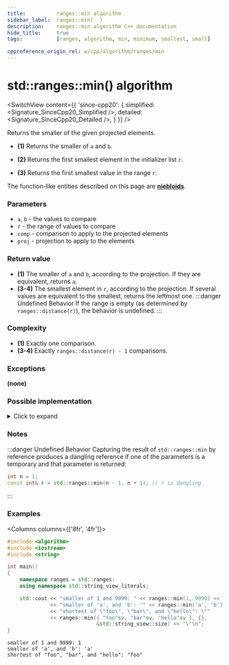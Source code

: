 ```yaml
---
title:			ranges::min algorithm
sidebar_label:	ranges::min(  )
description:	ranges::min algorithm C++ documentation
hide_title:		true
tags:			[ranges, algorithm, min, minimum, smallest, small]

cppreference_origin_rel: w/cpp/algorithm/ranges/min
---
```



<!----------------- Codes ---------------------->


# std::ranges::min() algorithm

<SwitchView content={{
	'since-cpp20': {
		simplified:	<Signature_SinceCpp20_Simplified />,
		detailed:	<Signature_SinceCpp20_Detailed />,
	}
}} />

Returns the smaller of the given projected elements.

 - **(1)** Returns the smaller of `a` and `b`.

 - **(2)** Returns the first smallest element in the initializer list `r`.

 - **(3)** Returns the first smallest value in the range `r`.

The function-like entities described on this page are [**niebloids**](#).

### Parameters

- `a`, `b` - the values to compare
- `r` - the range of values to compare
- `comp` - comparison to apply to the projected elements
- `proj` - projection to apply to the elements

### Return value

- **(1)** The smaller of `a` and `b`, according to the projection. If they are equivalent, returns `a`.
- **(3-4)** The smallest element in `r`, according to the projection.
			If several values are equivalent to the smallest, returns the leftmost one.
:::danger Undefined Behavior
If the range is empty (as determined by `ranges::distance(r)`), the behavior is undefined.
:::

### Complexity

- **(1)** Exactly one comparison.
- **(3-4)** Exactly `ranges::distance(r) - 1` comparisons.

### Exceptions

**(none)**

### Possible implementation

<details>
<summary>Click to expand</summary>

```cpp
struct min_fn
{
    template<class T, class Proj = std::identity,
             std::indirect_strict_weak_order<
                 std::projected<const T*, Proj>> Comp = ranges::less>
    constexpr
    const T& operator()(const T& a, const T& b, Comp comp = {}, Proj proj = {}) const
    {
        return std::invoke(comp, std::invoke(proj, b), std::invoke(proj, a)) ? b : a;
    }

    template<std::copyable T, class Proj = std::identity,
             std::indirect_strict_weak_order<
                 std::projected<const T*, Proj>> Comp = ranges::less>
    constexpr
    const T operator()(std::initializer_list<T> r, Comp comp = {}, Proj proj = {}) const
    {
        return *ranges::min_element(r, std::ref(comp), std::ref(proj));
    }

    template<ranges::input_range R, class Proj = std::identity,
             std::indirect_strict_weak_order<
                  std::projected<ranges::iterator_t<R>, Proj>> Comp = ranges::less>
    requires std::indirectly_copyable_storable<ranges::iterator_t<R>,
                                               ranges::range_value_t<R>*>
    constexpr
    ranges::range_value_t<R> operator()(R&& r, Comp comp = {}, Proj proj = {}) const
    {
        using V = ranges::range_value_t<R>;
        if constexpr (ranges::forward_range<R>)
            return
                static_cast<V>(*ranges::min_element(r, std::ref(comp), std::ref(proj)));
        else
        {
            auto i = ranges::begin(r);
            auto s = ranges::end(r);
            V m(*i);
            while (++i != s)
                if (std::invoke(comp, std::invoke(proj, *i), std::invoke(proj, m)))
                    m = *i;
            return m;
        }
    }
};

inline constexpr min_fn min;
```

</details>

### Notes

:::danger Undefined Behavior
Capturing the result of `std::ranges::min` by reference produces a dangling reference if one of the parameters is a temporary and that parameter is returned:
```cpp
int n = 1;
const int& r = std::ranges::min(n - 1, n + 1); // r is dangling
```
:::

### Examples

<Columns columns={['8fr', '4fr']}>
<div>

```cpp title='Main.cpp' showLineNumbers
#include <algorithm>
#include <iostream>
#include <string>

int main()
{
    namespace ranges = std::ranges;
    using namespace std::string_view_literals;

    std::cout << "smaller of 1 and 9999: " << ranges::min(1, 9999) << '\n'
              << "smaller of 'a', and 'b': '" << ranges::min('a', 'b') << "'\n"
              << "shortest of \"foo\", \"bar\", and \"hello\": \""
              << ranges::min({ "foo"sv, "bar"sv, "hello"sv }, {},
                             &std::string_view::size) << "\"\n";
}
```

</div>
<div>

```plaintext title="Output"
smaller of 1 and 9999: 1
smaller of 'a', and 'b': 'a'
shortest of "foo", "bar", and "hello": "foo"
```

</div>
</Columns>
